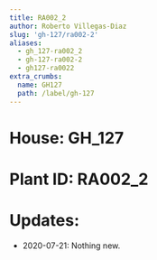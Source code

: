 ```yaml
---
title: RA002_2
author: Roberto Villegas-Diaz
slug: 'gh-127/ra002-2'
aliases:
  - gh_127-ra002_2
  - gh-127-ra002-2
  - gh127-ra0022
extra_crumbs:
  name: GH127
  path: /label/gh-127
---
```


# **House**: GH_127
# **Plant ID**: RA002_2
# **Updates**: 
 - 2020-07-21: Nothing new.
